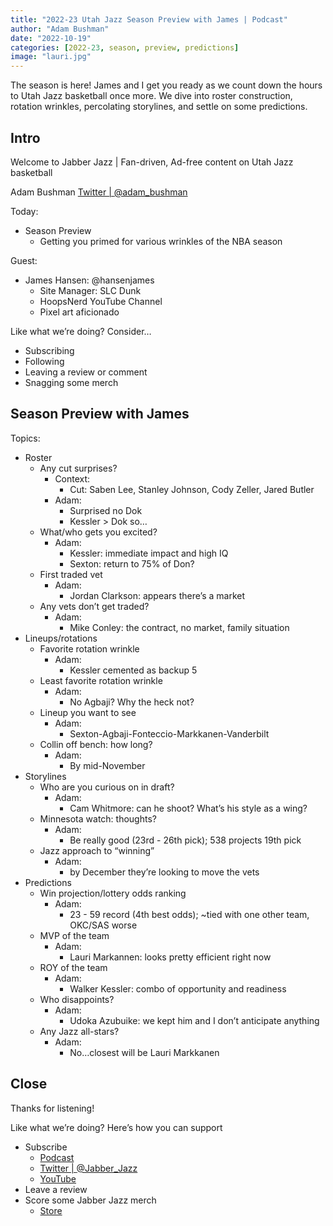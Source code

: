```yaml
---
title: "2022-23 Utah Jazz Season Preview with James | Podcast"
author: "Adam Bushman"
date: "2022-10-19"
categories: [2022-23, season, preview, predictions]
image: "lauri.jpg"
---
```


The season is here! James and I get you ready as we count down the hours to Utah Jazz basketball once more. We dive into roster construction, rotation wrinkles, percolating storylines, and settle on some predictions.

## Intro

Welcome to Jabber Jazz | Fan-driven, Ad-free content on Utah Jazz basketball

Adam Bushman [Twitter | @adam_bushman](https://www.twitter.com/adam_bushman)

Today:

*   Season Preview
    -   Getting you primed for various wrinkles of the NBA season

Guest:

*   James Hansen: @hansenjames
    -   Site Manager: SLC Dunk
    -   HoopsNerd YouTube Channel
    -   Pixel art aficionado 


Like what we're doing? Consider...

*   Subscribing
*   Following
*   Leaving a review or comment
*   Snagging some merch


## Season Preview with James

Topics:

*   Roster
    -   Any cut surprises?
        *   Context:
            -   Cut: Saben Lee, Stanley Johnson, Cody Zeller, Jared Butler
        *   Adam:
            -   Surprised no Dok
            -   Kessler > Dok so...
    -   What/who gets you excited?
        *   Adam:
            -   Kessler: immediate impact and high IQ
            -   Sexton: return to 75% of Don?
    -   First traded vet
        *   Adam:
            -   Jordan Clarkson: appears there's a market
    -   Any vets don't get traded?
        *   Adam:
            -   Mike Conley: the contract, no market, family situation
*   Lineups/rotations
    -   Favorite rotation wrinkle
        *   Adam:
            -   Kessler cemented as backup 5
    -   Least favorite rotation wrinkle
        *   Adam:
            -   No Agbaji? Why the heck not?
    -   Lineup you want to see
        *   Adam:
            -   Sexton-Agbaji-Fonteccio-Markkanen-Vanderbilt
    -   Collin off bench: how long?
        *   Adam: 
            -   By mid-November
*   Storylines
    -   Who are you curious on in draft?
        *   Adam: 
            -   Cam Whitmore: can he shoot? What's his style as a wing?
    -   Minnesota watch: thoughts?
        *   Adam:
            -   Be really good (23rd - 26th pick); 538 projects 19th pick
    -   Jazz approach to "winning"
        *   Adam: 
            -   by December they're looking to move the vets
*   Predictions
    -   Win projection/lottery odds ranking
        *   Adam: 
            -   23 - 59 record (4th best odds); ~tied with one other team, OKC/SAS worse
    -   MVP of the team
        *   Adam: 
            -   Lauri Markannen: looks pretty efficient right now
    -   ROY of the team
        *   Adam: 
            -   Walker Kessler: combo of opportunity and readiness
    -   Who disappoints?
        *   Adam: 
            -   Udoka Azubuike: we kept him and I don't anticipate anything
    -   Any Jazz all-stars?
        *   Adam:
            -   No...closest will be Lauri Markkanen

## Close

Thanks for listening!

Like what we're doing? Here's how you can support

*   Subscribe
    -   [Podcast](https://linktr.ee/jabberjazz)
    -   [Twitter | @Jabber_Jazz](https://twitter.com/Jabber_Jazz)
    -   [YouTube](https://www.youtube.com/jabberjazz)
*   Leave a review
*   Score some Jabber Jazz merch
    -   [Store](https://jabber-jazz.myspreadshop.com/)
